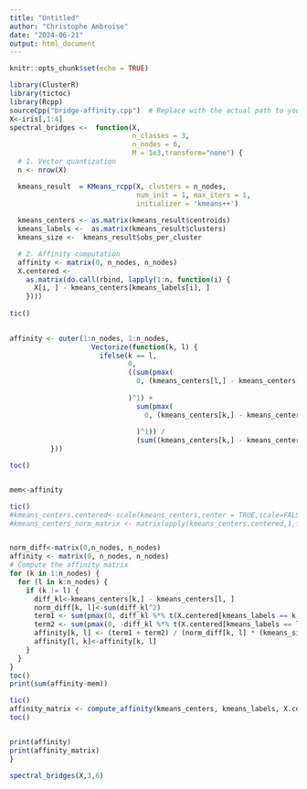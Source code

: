 ```yaml
---
title: "Untitled"
author: "Christophe Ambroise"
date: "2024-06-21"
output: html_document
---
```


```r
knitr::opts_chunk$set(echo = TRUE)
```
```r
library(ClusterR)
library(tictoc)
library(Rcpp)
sourceCpp("bridge-affinity.cpp")  # Replace with the actual path to your C++ file
X<-iris[,1:4]
spectral_bridges <-  function(X,
                              n_classes = 3,
                              n_nodes = 6,
                              M = 1e3,transform="none") {
  # 1. Vector quantization
  n <- nrow(X)

  kmeans_result  = KMeans_rcpp(X, clusters = n_nodes, 
                               num_init = 1, max_iters = 1, 
                               initializer = 'kmeans++')
  
  kmeans_centers <- as.matrix(kmeans_result$centroids)
  kmeans_labels <-  as.matrix(kmeans_result$clusters)
  kmeans_size <-  kmeans_result$obs_per_cluster

  # 2. Affinity computation
  affinity <- matrix(0, n_nodes, n_nodes)
  X.centered <-
    as.matrix(do.call(rbind, lapply(1:n, function(i) {
      X[i, ] - kmeans_centers[kmeans_labels[i], ]
    })))
  
tic()  

  
affinity <- outer(1:n_nodes, 1:n_nodes,
                    Vectorize(function(k, l) {
                      ifelse(k == l,
                             0,
                             ((sum(pmax(
                               0, (kmeans_centers[l,] - kmeans_centers[k, ]) %*% t(X.centered[(kmeans_labels ==
                                                                                                 k), ])
                             )^1) +
                               sum(pmax(
                                 0, (kmeans_centers[k,] - kmeans_centers[l, ]) %*% t(X.centered[(kmeans_labels ==
                                                                                                   l), ])
                               )^1)) /
                               (sum((kmeans_centers[k,] - kmeans_centers[l, ])^2)^1 * (kmeans_size[k] + kmeans_size[l]))))
          }))

toc()


mem<-affinity

tic() 
#kmeans_centers.centered<-scale(kmeans_centers,center = TRUE,scale=FALSE)
#kmeans_centers_norm_matrix <- matrix(apply(kmeans_centers.centered,1,function(x) #sum(x^2)),n_nodes, n_nodes)


norm_diff<-matrix(0,n_nodes, n_nodes)
affinity <- matrix(0, n_nodes, n_nodes)
# Compute the affinity matrix
for (k in 1:n_nodes) {
  for (l in k:n_nodes) {
    if (k != l) {
      diff_kl<-kmeans_centers[k,] - kmeans_centers[l, ]
      norm_diff[k, l]<-sum(diff_kl^2)
      term1 <- sum(pmax(0, diff_kl %*% t(X.centered[kmeans_labels == k, ])))
      term2 <- sum(pmax(0, -diff_kl %*% t(X.centered[kmeans_labels == l, ])))
      affinity[k, l] <- (term1 + term2) / (norm_diff[k, l] * (kmeans_size[k] + kmeans_size[l]))
      affinity[l, k]<-affinity[k, l]
    }
  }
}
toc()
print(sum(affinity-mem))

tic()
affinity_matrix <- compute_affinity(kmeans_centers, kmeans_labels, X.centered, kmeans_size,n_nodes)$affinity
toc()


print(affinity)
print(affinity_matrix)
}

spectral_bridges(X,3,6)


```

